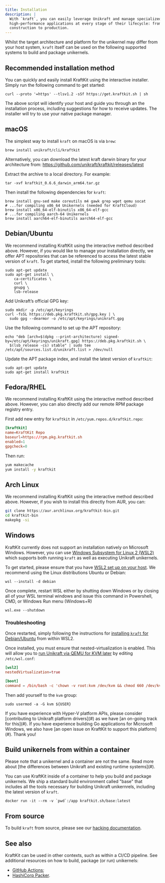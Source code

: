 ```yaml
---
title: Installation
description: |
  With `kraft`, you can easily leverage Unikraft and manage specialized, 
  high-performance applications at every stage of their lifecycle: from 
  construction to production.
---
```


Whilst the target architecture and platform for the unikernel may differ from
your host system, `kraft` itself can be used on the following supported systems
to build and package unikernels.


## Recommended installation method

You can quickly and easily install KraftKit using the interactive installer.
Simply run the following command to get started: 

```console
curl --proto '=https' --tlsv1.2 -sSf https://get.kraftkit.sh | sh
```

The above script will identify your host and guide you through an the
installation process, including suggestions for how to receive updates.  The
installer will try to use your native package manager.


## macOS

The simplest way to install `kraft` on macOS is via `brew`:

```console
brew install unikraft/cli/kraftkit
```

Alternatively, you can download the latest kraft darwin binary for your architecture from:
https://github.com/unikraft/kraftkit/releases/latest

Extract the archive to a local directory. For example:

```console
tar -xvf kraftkit_0.6.6_darwin_arm64.tar.gz
```

Then install the following dependencies for `kraft`:

```console
brew install gnu-sed make coreutils m4 gawk grep wget qemu socat
# ...for compiling x86_64 Unikernels (needed for KraftCloud)
brew install x86_64-elf-binutils x86_64-elf-gcc
# ...for compiling aarch-64 Unikernels
brew install aarch64-elf-binutils aarch64-elf-gcc
```

## Debian/Ubuntu

We recommend installing KraftKit using the interactive method described above.
However, if you would like to manage your installation directly, we offer APT
repositories that can be referenced to access the latest stable version of
`kraft`.  To get started, install the following preliminary tools:

```console
sudo apt-get update
sudo apt-get install \
    ca-certificates \
    curl \
    gnupg \
    lsb-release
```

Add Unikraft’s official GPG key:

```console
sudo mkdir -p /etc/apt/keyrings
curl -fsSL https://deb.pkg.kraftkit.sh/gpg.key | \
  sudo gpg --dearmor -o /etc/apt/keyrings/unikraft.gpg
```

Use the following command to set up the APT repository:

```console
echo "deb [arch=$(dpkg --print-architecture) signed-by=/etc/apt/keyrings/unikraft.gpg] https://deb.pkg.kraftkit.sh \
  $(lsb_release -cs) stable" | sudo tee /etc/apt/sources.list.d/unikraft.list > /dev/null
```

Update the APT package index, and install the latest version of `kraftkit`:

```console
sudo apt-get update
sudo apt-get install kraftkit
```


## Fedora/RHEL

We recommend installing KraftKit using the interactive method described above.
However, you can also directly add our remote RPM package registry entry.

First add new entry for `kraftkit` in `/etc/yum.repos.d/kraftkit.repo`:

```toml
[kraftkit]
name=KraftKit Repo
baseurl=https://rpm.pkg.kraftkit.sh
enabled=1
gpgcheck=0
```

Then run:
```bash
yum makecache
yum install -y kraftkit
```


## Arch Linux

We recommend installing KraftKit using the interactive method described above.
However, if you wish to install this directly from AUR, you can:

```bash
git clone https://aur.archlinux.org/kraftkit-bin.git
cd kraftkit-bin
makepkg -si
```


## Windows

KraftKit currently does not support an installation natively on Microsoft Windows.
However, you can use [Windows Subsystem for Linux 2 (WSL2)](https://learn.microsoft.com/en-us/windows/wsl/about) which supports both running `kraft` as well as executing Unikraft unikernels.

To get started, please ensure that you have [WSL2 set up on your host](https://learn.microsoft.com/en-us/windows/wsl/install).
We recommend using the Linux distributions Ubuntu or Debian:

```console
wsl --install -d debian
```

Once complete, restart WSL either by shutting down Windows or by closing all of
your WSL terminal windows and issue this command in Powershell, CMD, or Windows
Run menu (Windows+R)

```console
wsl.exe --shutdown
```

### Troubleshooting

Once restarted, simply following the instructions for [installing `kraft`
for Debian/Ubuntu](#debianubuntu) from within WSL2.

Once installed, you must ensure that nested-virtualization is enabled.  This
will allow you to [run Unikraft via QEMU for KVM later](#) by editing
`/etc/wsl.conf`:

```toml
[wsl2]
nestedVirtualization=true

[boot]
command = /bin/bash -c 'chown -v root:kvm /dev/kvm && chmod 660 /dev/kvm'
```

Then add yourself to the `kvm` group:

```console
sudo usermod -a -G kvm ${USER}
```

<Info colorScheme='purple'>
If you have experience with Hyper-V platform APIs, please consider
[contributing to Unikraft platform drivers](#) as we have [an on-going track for
this](#).  If you have experience building Go applications for Microsoft
Windows, we also have [an open issue on KraftKit to support this platform](#).
Thank you!
</Info>


## Build unikernels from within a container

<Warning>
Please note that a unikernel and a container are not the same.  Read more
about [the differences between Unikraft and existing runtime systems](#).
</Warning>

You can use KraftKit inside of a container to help you build and package
unikernels.  We ship a standard build environment called "base" that includes
all the tools necessary for building Unikraft unikernrels, including the latest
version of `kraft`.


```console
docker run -it --rm -v `pwd`:/app kraftkit.sh/base:latest
```


## From source

To build `kraft` from source, please see our [hacking documentation](#).


## See also

KraftKit can be used in other contexts, such as within a CI/CD pipeline.  See
additional resources on how to build, package (or run) unikernels:

* [GitHub Actions](/docs/getting-started/integrations/github-actions);
* [HashiCorp Packer](/docs/getting-started/integrations/hcp-packer).
